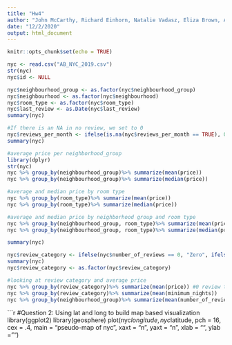 ```yaml
---
title: "Hw4"
author: "John McCarthy, Richard Einhorn, Natalie Vadasz, Eliza Brown, Analise Doorhy"
date: "12/2/2020"
output: html_document
---
```


```r
knitr::opts_chunk$set(echo = TRUE)
```

```r
nyc <- read.csv("AB_NYC_2019.csv")
str(nyc)
nyc$id <- NULL

nyc$neighbourhood_group <- as.factor(nyc$neighbourhood_group)
nyc$neighbourhood <- as.factor(nyc$neighbourhood)
nyc$room_type <- as.factor(nyc$room_type)
nyc$last_review <- as.Date(nyc$last_review)
summary(nyc)

#If there is an NA in no review, we set to 0
nyc$reviews_per_month <- ifelse(is.na(nyc$reviews_per_month == TRUE), 0, nyc$reviews_per_month)
summary(nyc)

#average price per neighborhood_group
library(dplyr)
str(nyc)
nyc %>% group_by(neighbourhood_group)%>% summarize(mean(price))
nyc %>% group_by(neighbourhood_group)%>% summarize(median(price))

#average and median price by room type
nyc %>% group_by(room_type)%>% summarize(mean(price))
nyc %>% group_by(room_type)%>% summarize(median(price))

#average and median price by neighborhood group and room type
nyc %>% group_by(neighbourhood_group, room_type)%>% summarize(mean(price))
nyc %>% group_by(neighbourhood_group, room_type)%>% summarize(median(price))

summary(nyc)

nyc$review_category <- ifelse(nyc$number_of_reviews == 0, "Zero", ifelse(nyc$number_of_reviews <= mean(nyc$number_of_reviews), "Below Average", "Above Average"))
summary(nyc)
nyc$review_category <- as.factor(nyc$review_category)

#looking at review category and average price
nyc %>% group_by(review_category)%>% summarize(mean(price)) #0 review then higher price
nyc %>% group_by(review_category)%>% summarize(mean(minimum_nights))
nyc %>% group_by(neighbourhood_group)%>% summarize(mean(number_of_reviews))


```

```r
#Question 2: Using lat and long to build map based visualization 
library(ggplot2)
library(geosphere)
plot(nyc$longitude, nyc$latitude, pch = 16, cex = .4, main = "pseudo-map of nyc", xaxt = "n", yaxt = "n", xlab = "", ylab = "")



